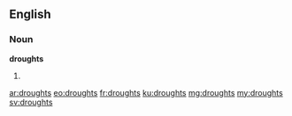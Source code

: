 ==English==

===Noun===
'''droughts'''

# {{plural of|drought}}

[[ar:droughts]]
[[eo:droughts]]
[[fr:droughts]]
[[ku:droughts]]
[[mg:droughts]]
[[my:droughts]]
[[sv:droughts]]